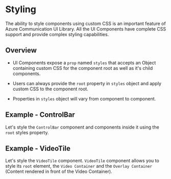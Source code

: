 

<Meta title="Concepts/Styling" />

# Styling

The ability to style components using custom CSS is an important feature of Azure Communication UI Library.
All the UI Components have complete CSS support and provide complex styling capabilities.

## Overview

- UI Components expose a `prop` named `styles` that accepts an Object containing custom CSS for the component root as well as it's child components.

- Users can always provide the `root` property in `styles` object and apply custom CSS to the component root.

- Properties in `styles` object will vary from component to component.

## Example - ControlBar

Let's style the `ControlBar` component and components inside it using the `root` styles property.

<Source code={ControlBarExampleText} />

## Example - VideoTile

Let's style the `VideoTile` component.
`VideoTile` component allows you to style its `root` element, the `Video Container` and the `Overlay Container` (Content rendered in front of the Video Container).

<Source code={VideoTileExampleText} />
